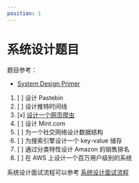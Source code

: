 ```yaml
---
position: 1
---
```


# 系统设计题目

题目参考：

- [System Design Primer](https://github.com/donnemartin/system-design-primer/blob/master/README-zh-Hans.md)

1. [ ] 设计 Pastebin
2. [ ] 设计推特时间线
3. [x] [设计一个网页爬虫](./web_crawler)
4. [ ] 设计 Mint.com
5. [ ] 为一个社交网络设计数据结构
6. [ ] 为搜索引擎设计一个 key-value 储存
7. [ ] 通过分类特性设计 Amazon 的销售排名
8. [ ] 在 AWS 上设计一个百万用户级别的系统

系统设计面试流程可以参考 [系统设计面试流程](../interview-process)
